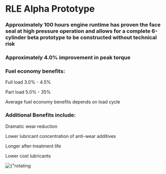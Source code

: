# RLE Alpha Prototype

### Approximately 100 hours engine runtime has proven the face seal at high pressure operation and allows for a complete 6-cylinder beta prototype to be constructed **without technical risk**

### Approximately 4.0% improvement in peak torque

### Fuel economy benefits:

Full load 3.0% - 4.5%

Part load 5.0% - 35%

Average fuel economy benefits depends on load cycle


### Additional Benefits include:

Dramatic wear reduction

Lower lubricant concentration of anti-wear additives

Longer after-treatment life

Lower cost lubricants


<div className={"nx-w-full nx-flex nx-justify-center nx-pt-12"}>
    <Image
        priority
        src={rotatinglinerprototype}
        alt={"rotating liner prototype"}
    />
</div>
